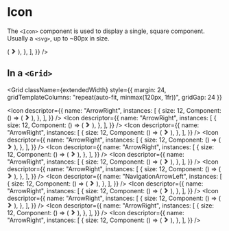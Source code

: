 
# Icon

The `<Icon>` component is used to display a single, square component. Usually a `<svg>`, up to ~80px in size.

<Exhibit>
  <div style={{ padding: 40, display: "flex", alignItems: "center", justifyContent: "center", width: "100%" }}>
    <div style={{ width: 120 }}>
      <Icon
        descriptor={{
          name: "ArrowRight",
          instances: [
            {
              size: 12,
              Component: () => (
                <svg width="12px" height="12px" viewBox="0 0 12 12">
                  <path fill="#444" d="M1.98 2.1L5.88 6 1.98 9.9 4.08 12 10.08 6 4.08 0 1.98 2.1z" />
                </svg>
              ),
            },
          ],
        }}
      />
    </div>
  </div>
</Exhibit>

## In a `<Grid>`

<Grid
  className={extendedWidth}
  style={{ margin: 24, gridTemplateColumns: "repeat(auto-fit, minmax(120px, 1fr))", gridGap: 24 }}
>
  <Icon
    descriptor={{
      name: "ArrowRight",
      instances: [
        {
          size: 12,
          Component: () => (
            <svg width="12px" height="12px" viewBox="0 0 12 12">
              <path fill="#444" d="M1.98 2.1L5.88 6 1.98 9.9 4.08 12 10.08 6 4.08 0 1.98 2.1z" />
            </svg>
          ),
        },
      ],
    }}
  />
  <Icon
    descriptor={{
      name: "ArrowRight",
      instances: [
        {
          size: 12,
          Component: () => (
            <svg width="12px" height="12px" viewBox="0 0 12 12">
              <path fill="#444" d="M1.98 2.1L5.88 6 1.98 9.9 4.08 12 10.08 6 4.08 0 1.98 2.1z" />
            </svg>
          ),
        },
      ],
    }}
  />
  <Icon
    descriptor={{
      name: "ArrowRight",
      instances: [
        {
          size: 12,
          Component: () => (
            <svg width="12px" height="12px" viewBox="0 0 12 12">
              <path fill="#444" d="M1.98 2.1L5.88 6 1.98 9.9 4.08 12 10.08 6 4.08 0 1.98 2.1z" />
            </svg>
          ),
        },
      ],
    }}
  />
  <Icon
    descriptor={{
      name: "ArrowRight",
      instances: [
        {
          size: 12,
          Component: () => (
            <svg width="12px" height="12px" viewBox="0 0 12 12">
              <path fill="#444" d="M1.98 2.1L5.88 6 1.98 9.9 4.08 12 10.08 6 4.08 0 1.98 2.1z" />
            </svg>
          ),
        },
      ],
    }}
  />
  <Icon
    descriptor={{
      name: "ArrowRight",
      instances: [
        {
          size: 12,
          Component: () => (
            <svg width="12px" height="12px" viewBox="0 0 12 12">
              <path fill="#444" d="M1.98 2.1L5.88 6 1.98 9.9 4.08 12 10.08 6 4.08 0 1.98 2.1z" />
            </svg>
          ),
        },
      ],
    }}
  />
  <Icon
    descriptor={{
      name: "ArrowRight",
      instances: [
        {
          size: 12,
          Component: () => (
            <svg width="12px" height="12px" viewBox="0 0 12 12">
              <path fill="#444" d="M1.98 2.1L5.88 6 1.98 9.9 4.08 12 10.08 6 4.08 0 1.98 2.1z" />
            </svg>
          ),
        },
      ],
    }}
  />
  <Icon
    descriptor={{
      name: "ArrowRight",
      instances: [
        {
          size: 12,
          Component: () => (
            <svg width="12px" height="12px" viewBox="0 0 12 12">
              <path fill="#444" d="M1.98 2.1L5.88 6 1.98 9.9 4.08 12 10.08 6 4.08 0 1.98 2.1z" />
            </svg>
          ),
        },
      ],
    }}
  />
  <Icon
    descriptor={{
      name: "NavigationArrowLeft",
      instances: [
        {
          size: 12,
          Component: () => (
            <svg width="12px" height="12px" viewBox="0 0 12 12">
              <path fill="#444" d="M1.98 2.1L5.88 6 1.98 9.9 4.08 12 10.08 6 4.08 0 1.98 2.1z" />
            </svg>
          ),
        },
      ],
    }}
  />
  <Icon
    descriptor={{
      name: "ArrowRight",
      instances: [
        {
          size: 12,
          Component: () => (
            <svg width="12px" height="12px" viewBox="0 0 12 12">
              <path fill="#444" d="M1.98 2.1L5.88 6 1.98 9.9 4.08 12 10.08 6 4.08 0 1.98 2.1z" />
            </svg>
          ),
        },
      ],
    }}
  />
  <Icon
    descriptor={{
      name: "ArrowRight",
      instances: [
        {
          size: 12,
          Component: () => (
            <svg width="12px" height="12px" viewBox="0 0 12 12">
              <path fill="#444" d="M1.98 2.1L5.88 6 1.98 9.9 4.08 12 10.08 6 4.08 0 1.98 2.1z" />
            </svg>
          ),
        },
      ],
    }}
  />
  <Icon
    descriptor={{
      name: "ArrowRight",
      instances: [
        {
          size: 12,
          Component: () => (
            <svg width="12px" height="12px" viewBox="0 0 12 12">
              <path fill="#444" d="M1.98 2.1L5.88 6 1.98 9.9 4.08 12 10.08 6 4.08 0 1.98 2.1z" />
            </svg>
          ),
        },
      ],
    }}
  />
  <Icon
    descriptor={{
      name: "ArrowRight",
      instances: [
        {
          size: 12,
          Component: () => (
            <svg width="12px" height="12px" viewBox="0 0 12 12">
              <path fill="#444" d="M1.98 2.1L5.88 6 1.98 9.9 4.08 12 10.08 6 4.08 0 1.98 2.1z" />
            </svg>
          ),
        },
      ],
    }}
  />
</Grid>
